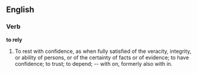 ==English==

===Verb===

'''to rely'''

#To rest with confidence, as when fully satisfied of the veracity, integrity, or ability of persons, or of the certainty of facts or of evidence; to have confidence; to trust; to depend; -- with on, formerly also with in.